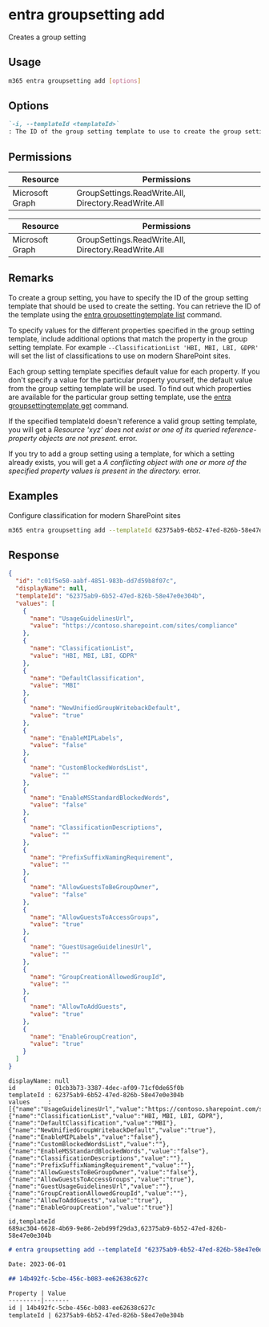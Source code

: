 
# entra groupsetting add

Creates a group setting

## Usage

```sh
m365 entra groupsetting add [options]
```

## Options

```md definition-list
`-i, --templateId <templateId>`
: The ID of the group setting template to use to create the group setting
```

<Global />

## Permissions

<Tabs>
  <TabItem value="Delegated">

  | Resource        | Permissions                                  |
  |-----------------|----------------------------------------------|
  | Microsoft Graph | GroupSettings.ReadWrite.All, Directory.ReadWrite.All |

  </TabItem>
  <TabItem value="Application">

  | Resource        | Permissions  |
  |-----------------|--------------|
  | Microsoft Graph | GroupSettings.ReadWrite.All, Directory.ReadWrite.All |

  </TabItem>
</Tabs>

## Remarks

To create a group setting, you have to specify the ID of the group setting template that should be used to create the setting. You can retrieve the ID of the template using the [entra groupsettingtemplate list](../groupsettingtemplate/groupsettingtemplate-list.mdx) command.

To specify values for the different properties specified in the group setting template, include additional options that match the property in the group setting template. For example `--ClassificationList 'HBI, MBI, LBI, GDPR'` will set the list of classifications to use on modern SharePoint sites.

Each group setting template specifies default value for each property. If you don't specify a value for the particular property yourself, the default value from the group setting template will be used. To find out which properties are available for the particular group setting template, use the [entra groupsettingtemplate get](../groupsettingtemplate/groupsettingtemplate-get.mdx) command.

If the specified templateId doesn't reference a valid group setting template, you will get a _Resource 'xyz' does not exist or one of its queried reference-property objects are not present._ error.

If you try to add a group setting using a template, for which a setting already exists, you will get a _A conflicting object with one or more of the specified property values is present in the directory._ error.

## Examples

Configure classification for modern SharePoint sites

```sh
m365 entra groupsetting add --templateId 62375ab9-6b52-47ed-826b-58e47e0e304b --UsageGuidelinesUrl https://contoso.sharepoint.com/sites/compliance --ClassificationList 'HBI, MBI, LBI, GDPR' --DefaultClassification MBI
```

## Response

<Tabs>
  <TabItem value="JSON">

  ```json
  {
    "id": "c01f5e50-aabf-4851-983b-dd7d59b8f07c",
    "displayName": null,
    "templateId": "62375ab9-6b52-47ed-826b-58e47e0e304b",
    "values": [
      {
        "name": "UsageGuidelinesUrl",
        "value": "https://contoso.sharepoint.com/sites/compliance"
      },
      {
        "name": "ClassificationList",
        "value": "HBI, MBI, LBI, GDPR"
      },
      {
        "name": "DefaultClassification",
        "value": "MBI"
      },
      {
        "name": "NewUnifiedGroupWritebackDefault",
        "value": "true"
      },
      {
        "name": "EnableMIPLabels",
        "value": "false"
      },
      {
        "name": "CustomBlockedWordsList",
        "value": ""
      },
      {
        "name": "EnableMSStandardBlockedWords",
        "value": "false"
      },
      {
        "name": "ClassificationDescriptions",
        "value": ""
      },
      {
        "name": "PrefixSuffixNamingRequirement",
        "value": ""
      },
      {
        "name": "AllowGuestsToBeGroupOwner",
        "value": "false"
      },
      {
        "name": "AllowGuestsToAccessGroups",
        "value": "true"
      },
      {
        "name": "GuestUsageGuidelinesUrl",
        "value": ""
      },
      {
        "name": "GroupCreationAllowedGroupId",
        "value": ""
      },
      {
        "name": "AllowToAddGuests",
        "value": "true"
      },
      {
        "name": "EnableGroupCreation",
        "value": "true"
      }
    ]
  }
  ```

  </TabItem>
  <TabItem value="Text">

  ```text
  displayName: null
  id         : 01cb3b73-3387-4dec-af09-71cf0de65f0b
  templateId : 62375ab9-6b52-47ed-826b-58e47e0e304b
  values     : [{"name":"UsageGuidelinesUrl","value":"https://contoso.sharepoint.com/sites/compliance"},{"name":"ClassificationList","value":"HBI, MBI, LBI, GDPR"},{"name":"DefaultClassification","value":"MBI"},{"name":"NewUnifiedGroupWritebackDefault","value":"true"},{"name":"EnableMIPLabels","value":"false"},{"name":"CustomBlockedWordsList","value":""},{"name":"EnableMSStandardBlockedWords","value":"false"},{"name":"ClassificationDescriptions","value":""},{"name":"PrefixSuffixNamingRequirement","value":""},{"name":"AllowGuestsToBeGroupOwner","value":"false"},{"name":"AllowGuestsToAccessGroups","value":"true"},{"name":"GuestUsageGuidelinesUrl","value":""},{"name":"GroupCreationAllowedGroupId","value":""},{"name":"AllowToAddGuests","value":"true"},{"name":"EnableGroupCreation","value":"true"}]
  ```

  </TabItem>
  <TabItem value="CSV">

  ```csv
  id,templateId
  689ac304-6628-4b69-9e86-2ebd99f29da3,62375ab9-6b52-47ed-826b-58e47e0e304b
  ```

  </TabItem>
  <TabItem value="Markdown">

  ```md
  # entra groupsetting add --templateId "62375ab9-6b52-47ed-826b-58e47e0e304b" --UsageGuidelinesUrl "https://contoso.sharepoint.com/sites/compliance" --ClassificationList "HBI, MBI, LBI, GDPR" --DefaultClassification "MBI"

  Date: 2023-06-01

  ## 14b492fc-5cbe-456c-b083-ee62638c627c

  Property | Value
  ---------|-------
  id | 14b492fc-5cbe-456c-b083-ee62638c627c
  templateId | 62375ab9-6b52-47ed-826b-58e47e0e304b
  ```

  </TabItem>
</Tabs>